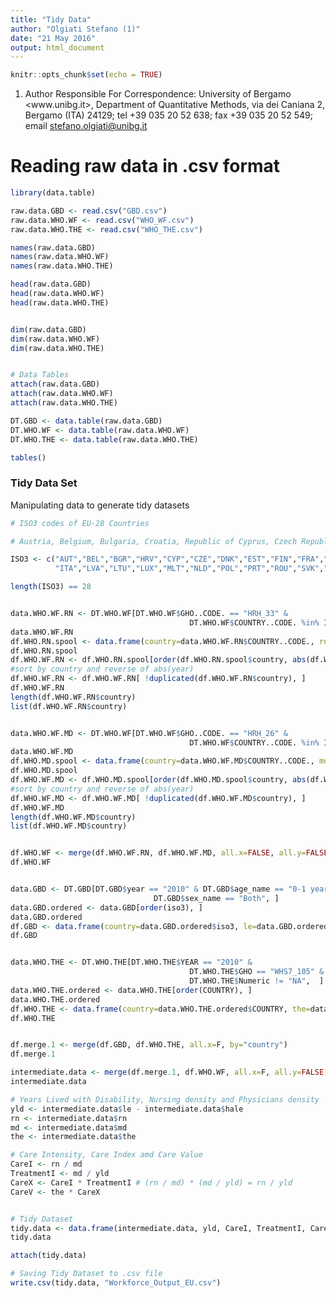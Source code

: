 ```yaml
---
title: "Tidy Data"
author: "Olgiati Stefano (1)"
date: "21 May 2016"
output: html_document
---
```


```r
knitr::opts_chunk$set(echo = TRUE)
```

(1) Author Responsible For Correspondence: University of Bergamo <www.unibg.it>, Department of Quantitative Methods, via dei Caniana 2, Bergamo (ITA) 24129; tel  +39 035 20 52 638; fax +39 035 20 52 549; email <stefano.olgiati@unibg.it>

# Reading raw data in .csv format

```r
library(data.table)

raw.data.GBD <- read.csv("GBD.csv")
raw.data.WHO.WF <- read.csv("WHO_WF.csv")
raw.data.WHO.THE <- read.csv("WHO_THE.csv")

names(raw.data.GBD)
names(raw.data.WHO.WF)
names(raw.data.WHO.THE)

head(raw.data.GBD)
head(raw.data.WHO.WF)
head(raw.data.WHO.THE)


dim(raw.data.GBD)
dim(raw.data.WHO.WF)
dim(raw.data.WHO.THE)


# Data Tables
attach(raw.data.GBD)
attach(raw.data.WHO.WF)
attach(raw.data.WHO.THE)

DT.GBD <- data.table(raw.data.GBD)
DT.WHO.WF <- data.table(raw.data.WHO.WF)
DT.WHO.THE <- data.table(raw.data.WHO.THE)

tables()
```


### Tidy Data Set

Manipulating data to generate tidy datasets
```r
# ISO3 codes of EU-28 Countries

# Austria, Belgium, Bulgaria, Croatia, Republic of Cyprus, Czech Republic, Denmark, Estonia, Finland, France, Germany, Greece, Hungary, Ireland, Italy, Latvia, Lithuania, Luxembourg, Malta, Netherlands, Poland, Portugal, Romania, Slovakia, Slovenia, Spain, Sweden and the UK

ISO3 <- c("AUT","BEL","BGR","HRV","CYP","CZE","DNK","EST","FIN","FRA","DEU","GRC","HUN","IRL",
          "ITA","LVA","LTU","LUX","MLT","NLD","POL","PRT","ROU","SVK","SVN","ESP","SWE","GBR")

length(ISO3) == 28


data.WHO.WF.RN <- DT.WHO.WF[DT.WHO.WF$GHO..CODE. == "HRH_33" &
                                        DT.WHO.WF$COUNTRY..CODE. %in% ISO3, ]
data.WHO.WF.RN
df.WHO.RN.spool <- data.frame(country=data.WHO.WF.RN$COUNTRY..CODE., rn=data.WHO.WF.RN$Numeric, year=data.WHO.WF.RN$YEAR..CODE.)
df.WHO.RN.spool
df.WHO.WF.RN <- df.WHO.RN.spool[order(df.WHO.RN.spool$country, abs(df.WHO.RN.spool$year) ), ] 
#sort by country and reverse of abs(year)
df.WHO.WF.RN <- df.WHO.WF.RN[ !duplicated(df.WHO.WF.RN$country), ]
df.WHO.WF.RN
length(df.WHO.WF.RN$country)
list(df.WHO.WF.RN$country)


data.WHO.WF.MD <- DT.WHO.WF[DT.WHO.WF$GHO..CODE. == "HRH_26" &
                                        DT.WHO.WF$COUNTRY..CODE. %in% ISO3, ]
data.WHO.WF.MD
df.WHO.MD.spool <- data.frame(country=data.WHO.WF.MD$COUNTRY..CODE., md=data.WHO.WF.MD$Numeric, year=data.WHO.WF.MD$YEAR..CODE.)
df.WHO.MD.spool
df.WHO.WF.MD <- df.WHO.MD.spool[order(df.WHO.MD.spool$country, abs(df.WHO.MD.spool$year) ), ] 
#sort by country and reverse of abs(year)
df.WHO.WF.MD <- df.WHO.WF.MD[ !duplicated(df.WHO.WF.MD$country), ]
df.WHO.WF.MD
length(df.WHO.WF.MD$country)
list(df.WHO.WF.MD$country)


df.WHO.WF <- merge(df.WHO.WF.RN, df.WHO.WF.MD, all.x=FALSE, all.y=FALSE, by="country")
df.WHO.WF


data.GBD <- DT.GBD[DT.GBD$year == "2010" & DT.GBD$age_name == "0-1 years" &
                                DT.GBD$sex_name == "Both", ]
data.GBD.ordered <- data.GBD[order(iso3), ]
data.GBD.ordered
df.GBD <- data.frame(country=data.GBD.ordered$iso3, le=data.GBD.ordered$le, hale=data.GBD.ordered$hale)
df.GBD


data.WHO.THE <- DT.WHO.THE[DT.WHO.THE$YEAR == "2010" & 
                                        DT.WHO.THE$GHO == "WHS7_105" & 
                                        DT.WHO.THE$Numeric != "NA",  ]
data.WHO.THE.ordered <- data.WHO.THE[order(COUNTRY), ]
data.WHO.THE.ordered
df.WHO.THE <- data.frame(country=data.WHO.THE.ordered$COUNTRY, the=data.WHO.THE.ordered$Numeric)
df.WHO.THE


df.merge.1 <- merge(df.GBD, df.WHO.THE, all.x=F, by="country")
df.merge.1

intermediate.data <- merge(df.merge.1, df.WHO.WF, all.x=F, all.y=FALSE, by="country")
intermediate.data

# Years Lived with Disability, Nursing density and Physicians density
yld <- intermediate.data$le - intermediate.data$hale
rn <- intermediate.data$rn
md <- intermediate.data$md
the <- intermediate.data$the

# Care Intensity, Care Index amd Care Value
CareI <- rn / md
TreatmentI <- md / yld
CareX <- CareI * TreatmentI # (rn / md) * (md / yld) = rn / yld
CareV <- the * CareX


# Tidy Dataset
tidy.data <- data.frame(intermediate.data, yld, CareI, TreatmentI, CareX, CareV)
tidy.data

attach(tidy.data)

# Saving Tidy Dataset to .csv file
write.csv(tidy.data, "Workforce_Output_EU.csv")
```


